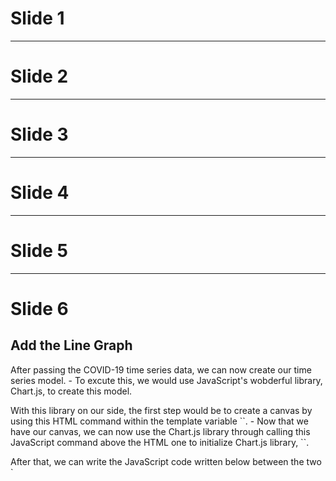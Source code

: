 # Slide 1

---

# Slide 2

---

# Slide 3

---

# Slide 4

---

# Slide 5

---

# Slide 6

## Add the Line Graph

<p>After passing the COVID-19 time series data, we can now create our time series model.
- To excute this, we would use JavaScript's wobderful library, Chart.js, to create this model.
<p>With this library on our side, the first step would be to create a canvas by using this HTML command within the template variable
  `<canvas id="myChart"></canvas>`.
- Now that we have our canvas, we can now use the Chart.js library through calling this JavaScript command above the HTML one
  to initialize Chart.js library, `<script src="https://cdn.jsdelivr.net/npm/chart.js@2.8.0"></script>`.
<p>After that, we can write the JavaScript code written below between the two `<script>` parameters to form the body that passes the       dates and data values of our dataset.
  <img = src "C:\Users\ugoch\Downloads\COVID-19 Times Series Visualization Bit project\Capture.PNG">
- Now that we have completed the steps, we can run the code through the send button and after we click the visualize button, we have
  finally created our time series model! 
  ![]("https://miro.medium.com/max/1400/1*DHhYaM-crW_ev_x3abAdWw.png")
  <img src = "C:\Users\ugoch\Downloads\COVID-19 Times Series Visualization Bit project\Capture.PNG">
<p>We can see here that the cases for COVID-19 have been stagnet throughout January and February, but then they start to increase in        March. This means that as time goes on after March, the number of COVID-19 cases increase, meaning the disease is starting to spread
   much throughout the US during this time.

---

# Slide 7

## Show Time Series for another country

- Now that you've seen the time series of COVID-19 from the US, you're probably thinking, "How can we growth of COVID-19 cases from
  other countries?"
- Well, you're in luck! Notice how on the GET search bar, we already have the API key for our 
  dataset, `https://covidapi.info/api/v1/country/USA`, but `USA` value after `/country/` represents the specfic country that we selected 
  to show the time series for.
- Now what you can do is simply change that parameter for another country. Let's say we want to look at the growth of COVID-19 cases in 
  China. China's value is known as `CHN`. So you would would replace `USA` with `CHN` after the `/country/` parameter like so
  `https://covidapi.info/api/v1/country/CHN`.
- Once that's completed you, can search for it on the API key, click the send button, click the visualize button to create the model 
  and voila! You have created the Time Series model for China.
  ![](https://miro.medium.com/max/1000/1*YrWv1YwhYwZ04tceaKmFGw.png)

---

# Slide 8

## Show Time Series for another Value

- Now you've seen how to get a time series just for one country, but what if you wanted to find the level of impact throughout the
  entire world?
- Well you can now do that through editing the API key for the GET search bar. 
- Remember when we made a time series just for China using the API call `https://covidapi.info/api/v1/country/CHN`? Well what you can
  do is change the positional arguments `/country/` and `CHN` because the `/country/` parameter specifies justr for a country and `CHN`
  refers only to the specific country, China.
- Now to actually change the parameters, you should replace `/country/` with `/global/` because this would allow the API key tp realise
  that we want to collect the COVID-19 cases everywhere rather than one place and after `/global/` I would put `count` because this
  would specify the total count for every country.
- Your API key on the GET search bar will look like this, `https://covidapi.info/api/v1/global/count`, and once you hit send and the
  visualize buttons, just like that, you created another time series model for COVID-19 cases for the entire world.
  
---

# Slide 9

## Change of Variables for Data Types

- We have seen given variables within our dataset to create time series models, but what would happen if we change the variable's
  names? Let's find out.
- When we go to pre-request script, this is where we can initialize our variables to anything that we please. Let's say that we
  wanted to name our variable "ISO" from the data from China. We would then use the `pm.variables.set()` function call to initialize
  the variable name and the first parameter will be the name we want to define (`ISO`) and the second parameter will store all of the
  data from the previous variable (`CHN`). The function call will look like this, `pm.variables.set("ISO", "CHN");`.
- Now you can click the send button to run the code for it and click visualize and you'll notice two things when you run this time 
  series: the graph looks exactly the same and the API key has a different variable after `/country/` 
  `https://covidapi.info/api/v1/country/{{ISO}}`. That is because the only thing we have redefined was China's variable name
  but everything else remains the same.
  ![](https://miro.medium.com/max/1000/1*YrWv1YwhYwZ04tceaKmFGw.png)
